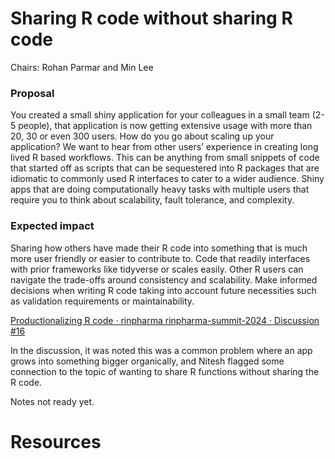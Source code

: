 # Sharing R code without sharing R code

Chairs: Rohan Parmar and Min Lee 

### Proposal

You created a small shiny application for your colleagues in a small team (2-5 people), that application is now getting extensive usage with more than 20, 30 or even 300 users. How do you go about scaling up your application? We want to hear from other users' experience in creating long lived R based workflows. This can be anything from small snippets of code that started off as scripts that can be sequestered into R packages that are idiomatic to commonly used R interfaces to cater to a wider audience. Shiny apps that are doing computationally heavy tasks with multiple users that require you to think about scalability, fault tolerance, and complexity.

### Expected impact

Sharing how others have made their R code into something that is much more user friendly or easier to contribute to. Code that readily interfaces with prior frameworks like tidyverse or scales easily. Other R users can navigate the trade-offs around consistency and scalability. Make informed decisions when writing R code taking into account future necessities such as validation requirements or maintainability.

[Productionalizing R code · rinpharma rinpharma-summit-2024 · Discussion #16](https://github.com/rinpharma/rinpharma-summit-2024/discussions/16)

In the discussion, it was noted this was a common problem where an app grows into something bigger organically, and Nitesh flagged some connection to the topic of wanting to share R functions without sharing the R code.

::: {.callout-warning}

Notes not ready yet.

:::

# Resources

